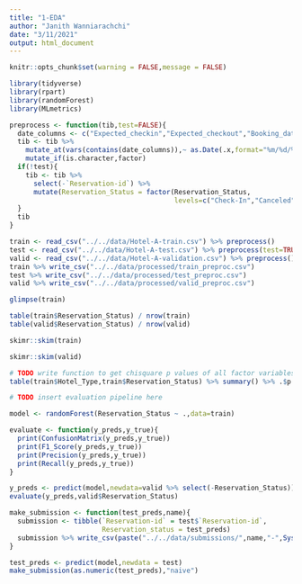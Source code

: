 ```yaml
---
title: "1-EDA"
author: "Janith Wanniarachchi"
date: "3/11/2021"
output: html_document
---
```


```r
knitr::opts_chunk$set(warning = FALSE,message = FALSE)
```

```r
library(tidyverse)
library(rpart)
library(randomForest)
library(MLmetrics)
```


```r
preprocess <- function(tib,test=FALSE){
  date_columns <- c("Expected_checkin","Expected_checkout","Booking_date")
  tib <- tib %>% 
    mutate_at(vars(contains(date_columns)),~ as.Date(.x,format="%m/%d/%Y")) %>% 
    mutate_if(is.character,factor)
  if(!test){
    tib <- tib %>% 
      select(-`Reservation-id`) %>% 
      mutate(Reservation_Status = factor(Reservation_Status,
                                         levels=c("Check-In","Canceled","No-Show")))
  }
  tib
}
```

```r
train <- read_csv("../../data/Hotel-A-train.csv") %>% preprocess()
test <- read_csv("../../data/Hotel-A-test.csv") %>% preprocess(test=TRUE)
valid <- read_csv("../../data/Hotel-A-validation.csv") %>% preprocess()
train %>% write_csv("../../data/processed/train_preproc.csv")
test %>% write_csv("../../data/processed/test_preproc.csv")
valid %>% write_csv("../../data/processed/valid_preproc.csv")
```

```r
glimpse(train)
```


```r
table(train$Reservation_Status) / nrow(train)
table(valid$Reservation_Status) / nrow(valid)
```

```r
skimr::skim(train)
```

```r
skimr::skim(valid)
```

```r
# TODO write function to get chisquare p values of all factor variables
table(train$Hotel_Type,train$Reservation_Status) %>% summary() %>% .$p.value
```

```r
# TODO insert evaluation pipeline here
```

```r
model <- randomForest(Reservation_Status ~ .,data=train)
```

```r
evaluate <- function(y_preds,y_true){
  print(ConfusionMatrix(y_preds,y_true))
  print(F1_Score(y_preds,y_true))
  print(Precision(y_preds,y_true))
  print(Recall(y_preds,y_true))
}
```

```r
y_preds <- predict(model,newdata=valid %>% select(-Reservation_Status))
evaluate(y_preds,valid$Reservation_Status)
```


```r
make_submission <- function(test_preds,name){
  submission <- tibble(`Reservation-id` = test$`Reservation-id`,
                       Reservation_status = test_preds)
  submission %>% write_csv(paste("../../data/submissions/",name,"-",Sys.time(),".csv"))
}
```

```r
test_preds <- predict(model,newdata = test)
make_submission(as.numeric(test_preds),"naive")
```


